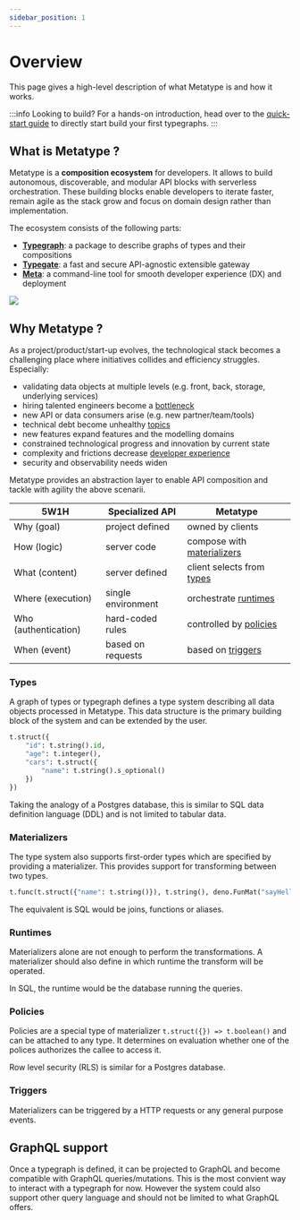 ```yaml
---
sidebar_position: 1
---
```


# Overview

This page gives a high-level description of what Metatype is and how it works.

:::info Looking to build?
For a hands-on introduction, head over to the [quick-start guide](/docs/tutorials/quickstart) to directly start build your first typegraphs.
:::

## What is Metatype ?

Metatype is a **composition ecosystem** for developers. It allows to build autonomous, discoverable, and modular API blocks with serverless orchestration.
These building blocks enable developers to iterate faster, remain agile as the stack grow and focus on domain design rather than implementation.

The ecosystem consists of the following parts:

- [**Typegraph**](typegraph): a package to describe graphs of types and their compositions
- [**Typegate**](typegate): a fast and secure API-agnostic extensible gateway
- [**Meta**](meta): a command-line tool for smooth developer experience (DX) and deployment

<div style={{textAlign: 'center'}}>

![](ecosystem.drawio.svg)

</div>

## Why Metatype ?

As a project/product/start-up evolves, the technological stack becomes a challenging place where initiatives collides and efficiency struggles. Especially:

- validating data objects at multiple levels (e.g. front, back, storage, underlying services)
- hiring talented engineers become a [bottleneck](https://martinfowler.com/articles/bottlenecks-of-scaleups/02-talent.html)
- new API or data consumers arise (e.g. new partner/team/tools)
- technical debt become unhealthy [topics](https://martinfowler.com/articles/bottlenecks-of-scaleups/01-tech-debt.html)
- new features expand features and the modelling domains
- constrained technological progress and innovation by current state
- complexity and frictions decrease [developer experience](https://martinfowler.com/articles/developer-effectiveness.html)
- security and observability needs widen

Metatype provides an abstraction layer to enable API composition and tackle with agility the above scenarii.

| 5W1H                 | Specialized API    | Metatype                                     |
| -------------------- | ------------------ | -------------------------------------------- |
| Why (goal)           | project defined    | owned by clients                             |
| How (logic)          | server code        | compose with [materializers](#materializers) |
| What (content)       | server defined     | client selects from [types](#types)          |
| Where (execution)    | single environment | orchestrate [runtimes](#runtimes)            |
| Who (authentication) | hard-coded rules   | controlled by [policies](#policies)          |
| When (event)         | based on requests  | based on [triggers](#triggers)               |

### Types

A graph of types or typegraph defines a type system describing all data objects processed in Metatype. This data structure is the primary building block of the system and can be extended by the user.

```py
t.struct({
    "id": t.string().id,
    "age": t.integer(),
    "cars": t.struct({
        "name": t.string().s_optional()
    })
})
```

Taking the analogy of a Postgres database, this is similar to SQL data definition language (DDL) and is not limited to tabular data.

### Materializers

The type system also supports first-order types which are specified by providing a materializer. This provides support for transforming between two types.

```py
t.func(t.struct({"name": t.string()}), t.string(), deno.FunMat("sayHello"))
```

The equivalent is SQL would be joins, functions or aliases.

### Runtimes

Materializers alone are not enough to perform the transformations. A materializer should also define in which runtime the transform will be operated.

In SQL, the runtime would be the database running the queries.

### Policies

Policies are a special type of materializer `t.struct({}) => t.boolean()` and can be attached to any type. It determines on evaluation whether one of the polices authorizes the callee to access it.

Row level security (RLS) is similar for a Postgres database.

### Triggers

Materializers can be triggered by a HTTP requests or any general purpose events.

## GraphQL support

Once a typegraph is defined, it can be projected to GraphQL and become compatible with GraphQL queries/mutations. This is the most convient way to interact with a typegraph for now. However the system could also support other query language and should not be limited to what GraphQL offers.
